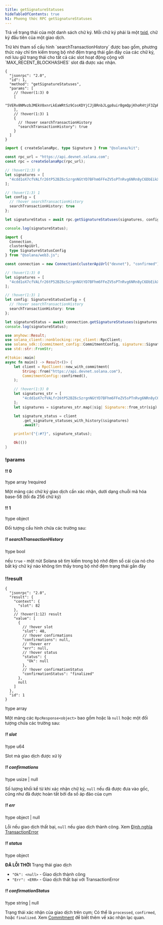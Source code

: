 ```yaml
---
title: getSignatureStatuses
hideTableOfContents: true
h1: Phương thức RPC getSignatureStatuses
---
```


Trả về trạng thái của một danh sách chữ ký. Mỗi chữ ký phải là một
[txid](/docs/references/terminology#transaction-id), chữ ký đầu tiên của một
giao dịch.

<Callout type="info">
  Trừ khi tham số cấu hình `searchTransactionHistory` được bao gồm, phương thức
  này chỉ tìm kiếm trong bộ nhớ đệm trạng thái gần đây của các chữ ký, nơi lưu
  giữ trạng thái cho tất cả các slot hoạt động cộng với `MAX_RECENT_BLOCKHASHES`
  slot đã được xác nhận.
</Callout>

<APIMethod>

```jsonc !!request curl
{
  "jsonrpc": "2.0",
  "id": 1,
  "method": "getSignatureStatuses",
  "params": [
    // !hover(1:3) 0
    [
      "5VERv8NMvzbJMEkV8xnrLkEaWRtSz9CosKDYjCJjBRnbJLgp8uirBgmQpjKhoR4tjF3ZpRzrFmBV6UjKdiSZkQUW"
    ],
    // !hover(1:3) 1
    {
      // !hover searchTransactionHistory
      "searchTransactionHistory": true
    }
  ]
}
```

```ts !!request title="Kit"
import { createSolanaRpc, type Signature } from "@solana/kit";

const rpc_url = "https://api.devnet.solana.com";
const rpc = createSolanaRpc(rpc_url);

// !hover(1:3) 0
let signatures = [
  "4cdd1oX7cfVALfr26tP52BZ6cSzrgnNGtYD7BFhm6FFeZV5sPTnRvg6NRn8yC6DbEikXcrNChBM5vVJnTgKhGhVu" as unknown as Signature
];

// !hover(1:3) 1
let config = {
  // !hover searchTransactionHistory
  searchTransactionHistory: true
};

let signatureStatus = await rpc.getSignatureStatuses(signatures, config).send();

console.log(signatureStatus);
```

```ts !!request title="web3.js"
import {
  Connection,
  clusterApiUrl,
  type SignatureStatusConfig
} from "@solana/web3.js";

const connection = new Connection(clusterApiUrl("devnet"), "confirmed");

// !hover(1:3) 0
let signatures = [
  "4cdd1oX7cfVALfr26tP52BZ6cSzrgnNGtYD7BFhm6FFeZV5sPTnRvg6NRn8yC6DbEikXcrNChBM5vVJnTgKhGhVu"
];

// !hover(1:3) 1
let config: SignatureStatusConfig = {
  // !hover searchTransactionHistory
  searchTransactionHistory: true
};

let signatureStatus = await connection.getSignatureStatuses(signatures, config);
console.log(signatureStatus);
```

```rs !!request title="Rust"
use anyhow::Result;
use solana_client::nonblocking::rpc_client::RpcClient;
use solana_sdk::{commitment_config::CommitmentConfig, signature::Signature};
use std::str::FromStr;

#[tokio::main]
async fn main() -> Result<()> {
    let client = RpcClient::new_with_commitment(
        String::from("https://api.devnet.solana.com"),
        CommitmentConfig::confirmed(),
    );

    // !hover(1:3) 0
    let signatures_str = [
        "4cdd1oX7cfVALfr26tP52BZ6cSzrgnNGtYD7BFhm6FFeZV5sPTnRvg6NRn8yC6DbEikXcrNChBM5vVJnTgKhGhVu",
    ];
    let signatures = signatures_str.map(|sig| Signature::from_str(sig).unwrap());

    let signature_status = client
        .get_signature_statuses_with_history(&signatures)
        .await?;

    println!("{:#?}", signature_status);

    Ok(())
}
```

### !params

#### !! 0

!type array !required

Một mảng các chữ ký giao dịch cần xác nhận, dưới dạng chuỗi mã hóa base-58 (tối
đa 256 chữ ký)

#### !! 1

!type object

Đối tượng cấu hình chứa các trường sau:

##### !! searchTransactionHistory

!type bool

nếu `true` - một nút Solana sẽ tìm kiếm trong bộ nhớ đệm sổ cái của nó cho bất
kỳ chữ ký nào không tìm thấy trong bộ nhớ đệm trạng thái gần đây

### !!result

```jsonc !response
{
  "jsonrpc": "2.0",
  "result": {
    "context": {
      "slot": 82
    },
    // !hover(1:12) result
    "value": [
      {
        // !hover slot
        "slot": 48,
        // !hover confirmations
        "confirmations": null,
        // !hover err
        "err": null,
        // !hover status
        "status": {
          "Ok": null
        },
        // !hover confirmationStatus
        "confirmationStatus": "finalized"
      },
      null
    ]
  },
  "id": 1
}
```

!type array

Một mảng các `RpcResponse<object>` bao gồm hoặc là `null` hoặc một đối tượng
chứa các trường sau:

##### !! slot

!type u64

Slot mà giao dịch được xử lý

##### !! confirmations

!type usize | null

Số lượng khối kể từ khi xác nhận chữ ký, `null` nếu đã được đưa vào gốc, cũng
như đã được hoàn tất bởi đa số áp đảo của cụm

##### !! err

!type object | null

Lỗi nếu giao dịch thất bại, `null` nếu giao dịch thành công. Xem
[Định nghĩa TransactionError](https://github.com/anza-xyz/solana-sdk/blob/50dfbd088c51b7229c67d432d8c8801dafaa7904/transaction-error/src/lib.rs#L15)

##### !! status

!type object

**ĐÃ LỖI THỜI** Trạng thái giao dịch

- `"Ok": <null>` - Giao dịch thành công
- `"Err": <ERR>` - Giao dịch thất bại với TransactionError

##### !! confirmationStatus

!type string | null

Trạng thái xác nhận của giao dịch trên cụm; Có thể là `processed`, `confirmed`,
hoặc `finalized`. Xem [Commitment](/docs/rpc/#configuring-state-commitment) để
biết thêm về xác nhận lạc quan.

</APIMethod>

